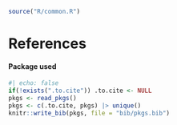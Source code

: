 ```r
source("R/common.R")
```


# References {.unnumbered}

::: {#refs}
:::

#### Package used


```r
#| echo: false
if(!exists(".to.cite")) .to.cite <- NULL
pkgs <- read_pkgs()
pkgs <- c(.to.cite, pkgs) |> unique()
knitr::write_bib(pkgs, file = "bib/pkgs.bib")
```
